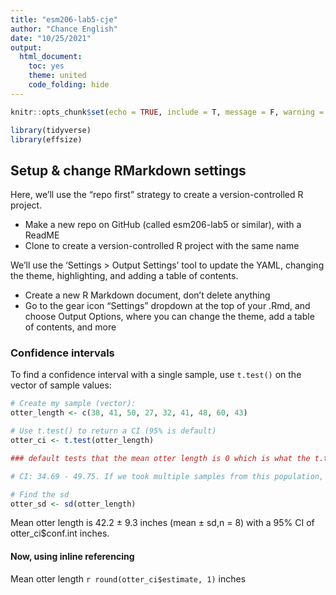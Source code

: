 ```yaml
---
title: "esm206-lab5-cje"
author: "Chance English"
date: "10/25/2021"
output: 
  html_document: 
    toc: yes
    theme: united
    code_folding: hide
---
```


```r
knitr::opts_chunk$set(echo = TRUE, include = T, message = F, warning = F)

library(tidyverse)
library(effsize)
```

## Setup & change RMarkdown settings

Here, we'll use the "repo first" strategy to create a version-controlled R project. 

- Make a new repo on GitHub (called esm206-lab5 or similar), with a ReadME
- Clone to create a version-controlled R project with the same name

We'll use the 'Settings > Output Settings' tool to update the YAML, changing the theme, highlighting, and adding a table of contents. 

- Create a new R Markdown document, don't delete anything
- Go to the gear icon "Settings" dropdown at the top of your .Rmd, and choose Output Options, where you can change the theme, add a table of contents, and more

### Confidence intervals 

To find a confidence interval with a single sample, use `t.test()` on the vector of sample values:
 
 
```r
# Create my sample (vector):
otter_length <- c(38, 41, 50, 27, 32, 41, 48, 60, 43)

# Use t.test() to return a CI (95% is default)
otter_ci <- t.test(otter_length)

### default tests that the mean otter length is 0 which is what the t.test will use to test (this is a one sample t-test)

# CI: 34.69 - 49.75. If we took multiple samples from this population, and calculated a CI for each of them then we expect 95% of those samples to contain the true mean. This is a range which probably contains the true population mean

# Find the sd
otter_sd <- sd(otter_length)
```

Mean otter length is 42.2 $\pm$ 9.3 inches (mean $\pm$ sd,n = 8) with a 95% CI of otter_ci$conf.int inches. 

#### Now, using inline referencing 

Mean otter length `r round(otter_ci$estimate, 1)` inches 

